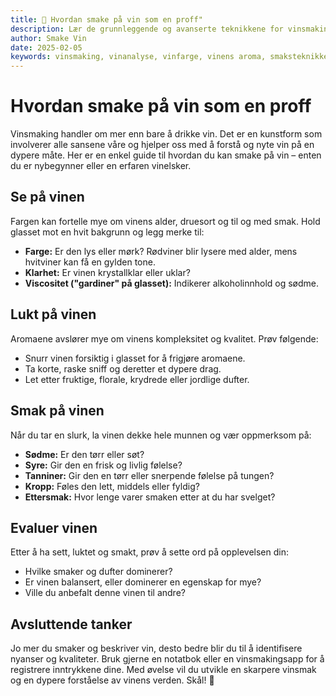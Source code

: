 ```yaml
---
title: 🍷 Hvordan smake på vin som en proff"
description: Lær de grunnleggende og avanserte teknikkene for vinsmaking, fra fargeanalyse til aroma- og smaksvurdering.
author: Smake Vin
date: 2025-02-05
keywords: vinsmaking, vinanalyse, vinfarge, vinens aroma, smaksteknikker, vinopplevelse, nybegynner vin, avansert vinsmaking, vin og sansene, vinbeskrivelse
---
```


# Hvordan smake på vin som en proff

Vinsmaking handler om mer enn bare å drikke vin. Det er en kunstform som involverer alle sansene våre og hjelper oss med å forstå og nyte vin på en dypere måte. Her er en enkel guide til hvordan du kan smake på vin – enten du er nybegynner eller en erfaren vinelsker.

## Se på vinen

Fargen kan fortelle mye om vinens alder, druesort og til og med smak. Hold glasset mot en hvit bakgrunn og legg merke til:

- **Farge:** Er den lys eller mørk? Rødviner blir lysere med alder, mens hvitviner kan få en gylden tone.
- **Klarhet:** Er vinen krystallklar eller uklar?
- **Viscositet ("gardiner" på glasset):** Indikerer alkoholinnhold og sødme.

## Lukt på vinen

Aromaene avslører mye om vinens kompleksitet og kvalitet. Prøv følgende:

- Snurr vinen forsiktig i glasset for å frigjøre aromaene.
- Ta korte, raske sniff og deretter et dypere drag.
- Let etter fruktige, florale, krydrede eller jordlige dufter.

## Smak på vinen

Når du tar en slurk, la vinen dekke hele munnen og vær oppmerksom på:

- **Sødme:** Er den tørr eller søt?
- **Syre:** Gir den en frisk og livlig følelse?
- **Tanniner:** Gir den en tørr eller snerpende følelse på tungen?
- **Kropp:** Føles den lett, middels eller fyldig?
- **Ettersmak:** Hvor lenge varer smaken etter at du har svelget?

## Evaluer vinen

Etter å ha sett, luktet og smakt, prøv å sette ord på opplevelsen din:

- Hvilke smaker og dufter dominerer?
- Er vinen balansert, eller dominerer en egenskap for mye?
- Ville du anbefalt denne vinen til andre?

## Avsluttende tanker

Jo mer du smaker og beskriver vin, desto bedre blir du til å identifisere nyanser og kvaliteter. Bruk gjerne en notatbok eller en vinsmakingsapp for å registrere inntrykkene dine. Med øvelse vil du utvikle en skarpere vinsmak og en dypere forståelse av vinens verden. Skål! 🍷
